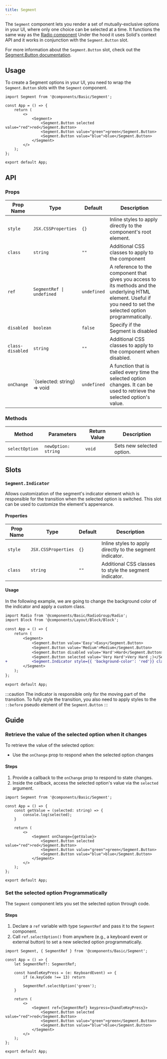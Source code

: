 ```yaml
---
title: Segment
---
```


The `Segment` component lets you render a set of mutually-exclusive options in your UI, where only one choice can be selected at a time.
It functions the same way as the [Radio component](/components/basic/radio) 
Under the hood it uses Solid's context API and it works in conjunction with the `Segment.Button` slot.

For more information about the `Segment.Button` slot, check out the [Segment.Button documentation](/components/basic/Segment-button).

## Usage

To create a Segment options in your UI, you need to wrap the `Segment.Button` slots with the `Segment` component. 

```tsx
import Segment from '@components/Basic/Segment';

const App = () => {
    return (
        <>
            <Segment>
                <Segment.Button selected value="red">red</Segment.Button>
                <Segment.Button value="green">green</Segment.Button>
                <Segment.Button value="blue">blue</Segment.Button>
            </Segment>
        </>
    );
};

export default App;
```

## API

### Props

| Prop Name  | Type                                   | Default     | Description                                                                                                                                                                                  |
| ---------- | -------------------------------------- | ----------- | -------------------------------------------------------------------------------------------------------------------------------------------------------------------------------------------- |
| `style`    | `JSX.CSSProperties`                    | `{}`        | Inline styles to apply directly to the component's root element.                                                                                                                             |
| `class`    | `string`                               | `""`        | Additional CSS classes to apply to the component                                                                                                                                             |
| `ref`      | `SegmentRef \| undefined`           | `undefined` | A reference to the component that gives you access to its methods and the underlying HTML element. Useful if you need to set the selected option programmatically.                                                             |
| `disabled` | `boolean`                              | `false`     | Specify if the Segment is disabled                                                                                                                                                            |
| `class-disabled` | `string`                         | `""`        | Additional CSS classes to apply to the component when disabled.                                                                                                                              |
| `onChange` | `(selected: string) => void            | `undefined` | A function that is called every time the selected option changes. It can be used to retrieve the selected option's value. |

### Methods

|Method |Parameters |Return Value |Description |
|---|---|---|---|
| `selectOption ` | `newOption: string`  | `void` | Sets new selected option. |

## Slots

### `Segment.Indicator`

Allows customization of the segment's indicator element which is responsible for the transition when the selected option is switched.
This slot can be used to customize the element's appereance.

#### Properties

| Prop Name | Type | Default | Description |
|-----------|------|---------|-------------|
| `style`   | `JSX.CSSProperties` | `{}` | Inline styles to apply directly to the segment indicator. |
| `class`   | `string` | `""` | Additional CSS classes to style the segment indicator. |

#### Usage

In the following example, we are going to change the background color of the indicator and apply a custom class.

```diff lang="tsx"
import Radio from '@components/Basic/RadioGroup/Radio';
import Block from '@components/Layout/Block/Block';

const App = () => {
    return (
        <Segment>
            <Segment.Button value='Easy'>Easy</Segment.Button>
            <Segment.Button value='Medium'>Medium</Segment.Button>
            <Segment.Button disabled value='Hard'>Hard</Segment.Button>
            <Segment.Button selected value='Very Hard'>Very Hard ;)</Segment.Button>
+           <Segment.Indicator style={{ 'background-color': 'red'}} class={styles['Custom-Indicator']}></Segment.Indicator>
        </Segment>
    );
};

export default App;
```

:::caution
The indicator is responsible only for the moving part of the transition. To fully style the transition, you also need to apply styles to the `::before` pseudo element of the `Segment.Button`
:::


## Guide

### Retrieve the value of the selected option when it changes

To retrieve the value of the selected option:

- Use the `onChange` prop to respond when the selected option changes

#### Steps 

1. Provide a callback to the `onChange` prop to respond to state changes.
2. Inside the callback, access the selected option's value via the `selected` argument.

```tsx
import Segment from '@components/Basic/Segment';

const App = () => {
    const getValue = (selected: string) => {
        console.log(selected);
    }
    
    return (
        <>
            <Segment onChange={getValue}>
                <Segment.Button selected value="red">red</Segment.Button>
                <Segment.Button value="green">green</Segment.Button>
                <Segment.Button value="blue">blue</Segment.Button>
            </Segment>
        </>
    );
};

export default App;
```

### Set the selected option Programmatically 

The `Segment` component lets you set the selected option through code.

#### Steps

1. Declare a `ref` variable with type `SegmentRef` and pass it to the `Segment` component.
2. Call `ref.selectOption()` from anywhere (e.g., a keyboard event or external button) to set a new selected option programmatically.

```tsx
import Segment, { SegmentRef } from '@components/Basic/Segment';

const App = () => {
    let SegmentRef!: SegmentRef;

    const handleKeyPress = (e: KeyboardEvent) => {
        if (e.keyCode !== 13) return
        
        SegmentRef.selectOption('green');
    }
    
    return (
        <>
            <Segment ref={SegmentRef} keypress={handleKeyPress}>
                <Segment.Button selected value="red">red</Segment.Button>
                <Segment.Button value="green">green</Segment.Button>
                <Segment.Button value="blue">blue</Segment.Button>
            </Segment>
        </>
    );
};

export default App;
```
